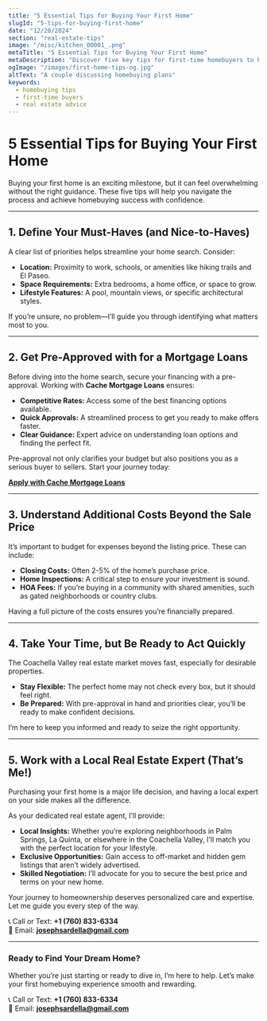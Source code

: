 ```yaml
---
title: "5 Essential Tips for Buying Your First Home"
slugId: "5-tips-for-buying-first-home"
date: "12/20/2024"
section: "real-estate-tips"
image: "/misc/kitchen_00001_.png"
metaTitle: "5 Essential Tips for Buying Your First Home"
metaDescription: "Discover five key tips for first-time homebuyers to help make the process smooth and successful."
ogImage: "/images/first-home-tips-og.jpg"
altText: "A couple discussing homebuying plans"
keywords:
  - homebuying tips
  - first-time buyers
  - real estate advice
---
```


# 5 Essential Tips for Buying Your First Home

Buying your first home is an exciting milestone, but it can feel overwhelming without the right guidance. These five tips will help you navigate the process and achieve homebuying success with confidence.

---

## 1. **Define Your Must-Haves (and Nice-to-Haves)**

A clear list of priorities helps streamline your home search. Consider:  
- **Location:** Proximity to work, schools, or amenities like hiking trails and El Paseo.  
- **Space Requirements:** Extra bedrooms, a home office, or space to grow.  
- **Lifestyle Features:** A pool, mountain views, or specific architectural styles.

If you’re unsure, no problem—I’ll guide you through identifying what matters most to you.

---

## 2. **Get Pre-Approved with for a Mortgage Loans**

Before diving into the home search, secure your financing with a pre-approval. Working with **Cache Mortgage Loans** ensures:  
- **Competitive Rates:** Access some of the best financing options available.  
- **Quick Approvals:** A streamlined process to get you ready to make offers faster.  
- **Clear Guidance:** Expert advice on understanding loan options and finding the perfect fit.

Pre-approval not only clarifies your budget but also positions you as a serious buyer to sellers. Start your journey today:

[**Apply with Cache Mortgage Loans**](https://myloan.intercaplending.com/homehub/signup/cache@intercaplending.com?from_mobile_share=true)

---

## 3. **Understand Additional Costs Beyond the Sale Price**

It’s important to budget for expenses beyond the listing price. These can include:  
- **Closing Costs:** Often 2-5% of the home’s purchase price.  
- **Home Inspections:** A critical step to ensure your investment is sound.  
- **HOA Fees:** If you’re buying in a community with shared amenities, such as gated neighborhoods or country clubs.

Having a full picture of the costs ensures you’re financially prepared.

---

## 4. **Take Your Time, but Be Ready to Act Quickly**

The Coachella Valley real estate market moves fast, especially for desirable properties.  
- **Stay Flexible:** The perfect home may not check every box, but it should feel right.  
- **Be Prepared:** With pre-approval in hand and priorities clear, you’ll be ready to make confident decisions.

I’m here to keep you informed and ready to seize the right opportunity.

---

## 5. **Work with a Local Real Estate Expert (That’s Me!)**

Purchasing your first home is a major life decision, and having a local expert on your side makes all the difference.

As your dedicated real estate agent, I’ll provide:  
- **Local Insights:** Whether you’re exploring neighborhoods in Palm Springs, La Quinta, or elsewhere in the Coachella Valley, I’ll match you with the perfect location for your lifestyle.  
- **Exclusive Opportunities:** Gain access to off-market and hidden gem listings that aren’t widely advertised.  
- **Skilled Negotiation:** I’ll advocate for you to secure the best price and terms on your new home.

Your journey to homeownership deserves personalized care and expertise. Let me guide you every step of the way.

📞 Call or Text: **+1 (760) 833-6334**  
📧 Email: **josephsardella@gmail.com**

---

### Ready to Find Your Dream Home?

Whether you’re just starting or ready to dive in, I’m here to help. Let’s make your first homebuying experience smooth and rewarding.

📞 Call or Text: **+1 (760) 833-6334**  
📧 Email: **josephsardella@gmail.com**
